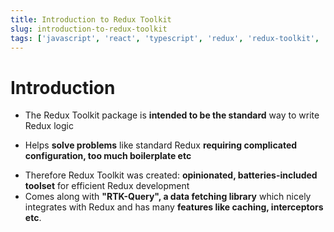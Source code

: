 ```yaml
---
title: Introduction to Redux Toolkit
slug: introduction-to-redux-toolkit
tags: ['javascript', 'react', 'typescript', 'redux', 'redux-toolkit', 'state-management']
---
```


<BlogTitle
    title='Introduction to Redux Toolkit'
/>

# Introduction

* The Redux Toolkit package is **intended to be the standard** way to write Redux logic
+ Helps **solve problems** like standard Redux **requiring complicated configuration, too much boilerplate etc**
- Therefore Redux Toolkit was created: **opinionated, batteries-included toolset** for efficient Redux development
- Comes along with **"RTK-Query", a data fetching library** which nicely integrates with Redux and has many **features like caching, interceptors etc**.

